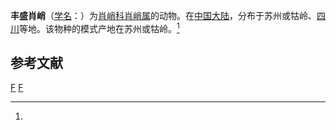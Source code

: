 {{Speciesbox
| taxon = Tetragnatha plena
| binomial_authority = (Chamberlin, 1924)<ref name='id13434'>{{cite web| url =http://www.bioinfo.cn/db05/BjdwSpecies.php?action=view&id=13434| title =丰盛肖峭| work =《中国动物物种编目数据库》| publisher =中国科学院微生物研究所| author =中国科学院动物研究所| accessdate =2009-04-28| deadurl =yes| archiveurl =https://web.archive.org/web/20160305052018/http://www.bioinfo.cn/db05/BjdwSpecies.php?action=view&id=13434| archivedate =2016-03-05}}</ref>
}}

'''丰盛肖峭'''（[[学名|学名]]：{{lang|la|''Tetragnatha plena''}}）为[[肖峭科|肖峭科]][[肖峭属|肖峭属]]的动物。在[[中国大陆|中国大陆]]，分布于苏州或牯岭、[[四川|四川]]等地。该物种的模式产地在苏州或牯岭。<ref name='id13434'/>

== 参考文献 ==
{{reflist}}

{{taxonbar}}
[[Category:_1924年描述的动物|F]]
[[Category:肖峭属|F]]